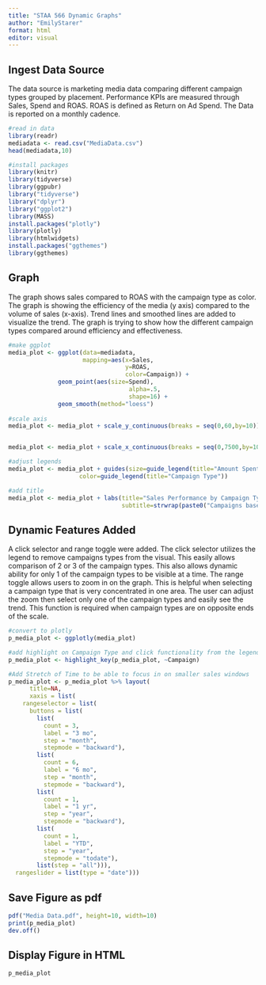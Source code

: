 ```yaml
---
title: "STAA 566 Dynamic Graphs"
author: "EmilyStarer"
format: html
editor: visual
---
```


## Ingest Data Source

The data source is marketing media data comparing different campaign types grouped by placement. Performance KPIs are measured through Sales, Spend and ROAS. ROAS is defined as Return on Ad Spend. The Data is reported on a monthly cadence.

```r
#read in data
library(readr)
mediadata <- read.csv("MediaData.csv")
head(mediadata,10)

```

```r
#install packages 
library(knitr)
library(tidyverse)
library(ggpubr)
library("tidyverse")
library("dplyr")
library("ggplot2")
library(MASS)
install.packages("plotly")
library(plotly)
library(htmlwidgets)
install.packages("ggthemes")
library(ggthemes)
```

## Graph

The graph shows sales compared to ROAS with the campaign type as color. The graph is showing the efficiency of the media (y axis) compared to the volume of sales (x-axis). Trend lines and smoothed lines are added to visualize the trend. The graph is trying to show how the different campaign types compared around efficiency and effectiveness.

```r
#make ggplot
media_plot <- ggplot(data=mediadata,
                     mapping=aes(x=Sales,
                                 y=ROAS,
                                 color=Campaign)) + 
              geom_point(aes(size=Spend),
                                  alpha=.5,
                                  shape=16) +
              geom_smooth(method="loess")
                     
#scale axis
media_plot <- media_plot + scale_y_continuous(breaks = seq(0,60,by=10))


media_plot <- media_plot + scale_x_continuous(breaks = seq(0,7500,by=1000))

#adjust legends
media_plot <- media_plot + guides(size=guide_legend(title="Amount Spent"),
                    color=guide_legend(title="Campaign Type"))

#add title
media_plot <- media_plot + labs(title="Sales Performance by Campaign Type",
                                subtitle=strwrap(paste0("Campaigns based on targeting criteria and placement. Return on Ad Spend calculated as Sales / Media Spend.")))
```

##  Dynamic Features Added

A click selector and range toggle were added. The click selector utilizes the legend to remove campaigns types from the visual. This easily allows comparison of 2 or 3 of the campaign types. This also allows dynamic ability for only 1 of the campaign types to be visible at a time. The range toggle allows users to zoom in on the graph. This is helpful when selecting a campaign type that is very concentrated in one area. The user can adjust the zoom then select only one of the campaign types and easily see the trend. This function is required when campaign types are on opposite ends of the scale.

```r
#convert to plotly
p_media_plot <- ggplotly(media_plot)

#add highlight on Campaign Type and click functionality from the legend  
p_media_plot <- highlight_key(p_media_plot, ~Campaign)

#Add Stretch of Time to be able to focus in on smaller sales windows 
p_media_plot <- p_media_plot %>% layout(
      title=NA,
      xaxis = list(
    rangeselector = list(
      buttons = list(
        list(
          count = 3,
          label = "3 mo",
          step = "month",
          stepmode = "backward"),
        list(
          count = 6,
          label = "6 mo",
          step = "month",
          stepmode = "backward"),
        list(
          count = 1,
          label = "1 yr",
          step = "year",
          stepmode = "backward"),
        list(
          count = 1,
          label = "YTD",
          step = "year",
          stepmode = "todate"),
        list(step = "all"))),
  rangeslider = list(type = "date")))
```

## Save Figure as pdf

```r
pdf("Media Data.pdf", height=10, width=10)
print(p_media_plot)
dev.off()
```

## Display Figure in HTML

```r
p_media_plot
```
